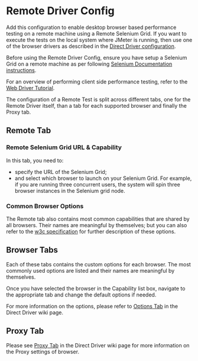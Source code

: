 = Remote Driver Config =

Add this configuration to enable desktop browser based performance testing on a remote machine using a Remote Selenium Grid.
If you want to execute the tests on the local system where JMeter is running, then use one of the browser drivers as described in the [[DirectDriverConfig | Direct Driver configuration]].

Before using the Remote Driver Config, ensure you have setup a Selenium Grid on a remote machine as per following [https://www.selenium.dev/documentation/grid/ Selenium Documentation instructions].

For an overview of performing client side performance testing, refer to the [[WebDriverTutorial | Web Driver Tutorial]].

The configuration of a Remote Test is split across different tabs, one for the Remote Driver itself, than a tab for each supported browser and finally the Proxy tab.

== Remote Tab ==
=== Remote Selenium Grid URL & Capability ===
In this tab, you need to:
* specify the URL of the Selenium Grid;
* and select which browser to launch on your Selenium Grid. For example, if you are running three concurrent users, the system will spin three browser instances in the Selenium grid node.

=== Common Browser Options ===
The Remote tab also contains most common capabilities that are shared by all browsers. Their names are meaningful by themselves; but you can also refer to the [https://w3c.github.io/webdriver/#capabilities w3c specification] for further description of these options.

== Browser Tabs ==
Each of these tabs contains the custom options for each browser. The most commonly used options are listed and their names are meaningful by themselves.

Once you have selected the browser in the Capability list box, navigate to the appropriate tab and change the default options if needed.

For more information on the options, please refer to [[DirectDriverConfig#Options Tab|Options Tab]] in the Direct Driver wiki page.

== Proxy Tab ==
Please see [[DirectDriverConfig#Proxy Tab|Proxy Tab]] in the Direct Driver wiki page for more information on the Proxy settings of browser.
